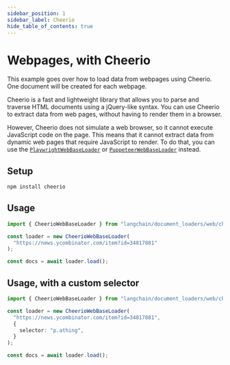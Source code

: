 ```yaml
---
sidebar_position: 1
sidebar_label: Cheerio
hide_table_of_contents: true
---
```


# Webpages, with Cheerio

This example goes over how to load data from webpages using Cheerio. One document will be created for each webpage.

Cheerio is a fast and lightweight library that allows you to parse and traverse HTML documents using a jQuery-like syntax. You can use Cheerio to extract data from web pages, without having to render them in a browser.

However, Cheerio does not simulate a web browser, so it cannot execute JavaScript code on the page. This means that it cannot extract data from dynamic web pages that require JavaScript to render. To do that, you can use the [`PlaywrightWebBaseLoader`](/docs/integrations/document_loaders/web_loaders/web_playwright) or [`PuppeteerWebBaseLoader`](/docs/integrations/document_loaders/web_loaders/web_puppeteer) instead.

## Setup

```bash npm2yarn
npm install cheerio
```

## Usage

```typescript
import { CheerioWebBaseLoader } from "langchain/document_loaders/web/cheerio";

const loader = new CheerioWebBaseLoader(
  "https://news.ycombinator.com/item?id=34817881"
);

const docs = await loader.load();
```

## Usage, with a custom selector

```typescript
import { CheerioWebBaseLoader } from "langchain/document_loaders/web/cheerio";

const loader = new CheerioWebBaseLoader(
  "https://news.ycombinator.com/item?id=34817881",
  {
    selector: "p.athing",
  }
);

const docs = await loader.load();
```
